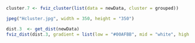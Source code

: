 

```{r}
cluster.7 <- fviz_cluster(list(data = newData, cluster = grouped))

jpeg("Hcluster.jpg", width = 350, height = "350")
```

```{r}
dist.3  <- get_dist(newData)
fviz_dist(dist.3, gradient = list(low = "#00AFBB", mid = "white", high = "#FC4E07"))
```

